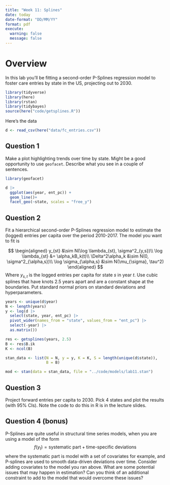 ```yaml
---
title: "Week 11: Splines"
date: today
date-format: "DD/MM/YY"
format: pdf
execute: 
  warning: false
  message: false
---
```


# Overview

In this lab you'll be fitting a second-order P-Splines regression model to foster care entries by state in the US, projecting out to 2030. 

```r
library(tidyverse)
library(here)
library(rstan)
library(tidybayes)
source(here("code/getsplines.R"))
```

Here's the data

```r
d <- read_csv(here("data/fc_entries.csv"))
```

## Question 1

Make a plot highlighting trends over time by state. Might be a good opportunity to use `geofacet`. Describe what you see in a couple of sentences. 


```r
library(geofacet)

d |> 
  ggplot(aes(year, ent_pc)) + 
  geom_line()+
  facet_geo(~state, scales = "free_y")

```


## Question 2

Fit a hierarchical second-order P-Splines regression model to estimate the (logged) entries per capita over the period 2010-2017. The model you want to fit is

$$
\begin{aligned}
y_{st} &\sim N(\log \lambda_{st}, \sigma^2_{y,s})\\
\log \lambda_{st} &= \alpha_kB_k(t)\\
\Delta^2\alpha_k &\sim N(0, \sigma^2_{\alpha,s})\\
\log \sigma_{\alpha,s} &\sim N(\mu_{\sigma}, \tau^2)
\end{aligned}
$$
Where $y_{s,t}$ is the logged entries per capita for state $s$ in year $t$. Use cubic splines that have knots 2.5 years apart and are a constant shape at the boundaries. Put standard normal priors on standard deviations and hyperparameters. 


```r
years <- unique(d$year)
N <- length(years)
y <- log(d |> 
  select(state, year, ent_pc) |> 
  pivot_wider(names_from = "state", values_from = "ent_pc") |> 
  select(-year) |> 
  as.matrix())

res <- getsplines(years, 2.5)
B <- res$B.ik
K <- ncol(B)

stan_data <- list(N = N, y = y, K = K, S = length(unique(d$state)),
                  B = B)

mod <- stan(data = stan_data, file = "../code/models/lab11.stan")
```


## Question 3

Project forward entries per capita to 2030. Pick 4 states and plot the results (with 95% CIs). Note the code to do this in R is in the lecture slides. 


## Question 4 (bonus)

P-Splines are quite useful in structural time series models, when you are using a model of the form 
$$
f(y_t) = \text{systematic part} + \text{time-specific deviations}
$$
where the systematic part is model with a set of covariates for example, and P-splines are used to smooth data-driven deviations over time. Consider adding covariates to the model you ran above. What are some potential issues that may happen in estimation? Can you think of an additional constraint to add to the model that would overcome these issues?

